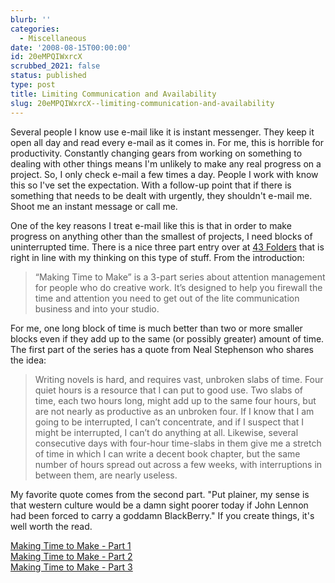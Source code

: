 ```yaml
---
blurb: ''
categories:
  - Miscellaneous
date: '2008-08-15T00:00:00'
id: 20eMPQIWxrcX
scrubbed_2021: false
status: published
type: post
title: Limiting Communication and Availability
slug: 20eMPQIWxrcX--limiting-communication-and-availability
---
```


Several people I know use e-mail like it is instant messenger. They
keep it open all day and read every e-mail as it comes in. For me,
this is horrible for productivity. Constantly changing gears from
working on something to dealing with other things means I'm
unlikely to make any real progress on a project. So, I only check
e-mail a few times a day. People I work with know this so I've set
the expectation. With a follow-up point that if there is something
that needs to be dealt with urgently, they shouldn't e-mail me.
Shoot me an instant message or call me.

One of the key reasons I treat e-mail like this is that in order to
make progress on anything other than the smallest of projects, I
need blocks of uninterrupted time. There is a nice three part entry
over at [43 Folders](http://www.43folders.com/) that is right in
line with my thinking on this type of stuff. From the
introduction:

> “Making Time to Make” is a 3-part series about attention management
> for people who do creative work. It’s designed to help you firewall
> the time and attention you need to get out of the lite
> communication business and into your studio.

For me, one long block of time is much better than two or more
smaller blocks even if they add up to the same (or possibly
greater) amount of time. The first part of the series has a quote
from Neal Stephenson who shares the idea:

> Writing novels is hard, and requires vast, unbroken slabs of time.
> Four quiet hours is a resource that I can put to good use. Two
> slabs of time, each two hours long, might add up to the same four
> hours, but are not nearly as productive as an unbroken four. If I
> know that I am going to be interrupted, I can’t concentrate, and if
> I suspect that I might be interrupted, I can’t do anything at all.
> Likewise, several consecutive days with four-hour time-slabs in
> them give me a stretch of time in which I can write a decent book
> chapter, but the same number of hours spread out across a few
> weeks, with interruptions in between them, are nearly useless.

My favorite quote comes from the second part. "Put plainer, my
sense is that western culture would be a damn sight poorer today if
John Lennon had been forced to carry a goddamn BlackBerry." If you
create things, it's well worth the read.

[Making Time to Make - Part 1](http://www.43folders.com/2008/08/05/bad-correspondent)  
[Making Time to Make - Part 2](http://www.43folders.com/2008/08/06/your-real-job)  
[Making Time to Make - Part 3](http://www.43folders.com/2008/08/07/clear-line)
